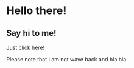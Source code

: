 
# Hello there!

## Say hi to me!

Just click here!

<Wave />

Please note that I am not wave back and bla bla.
